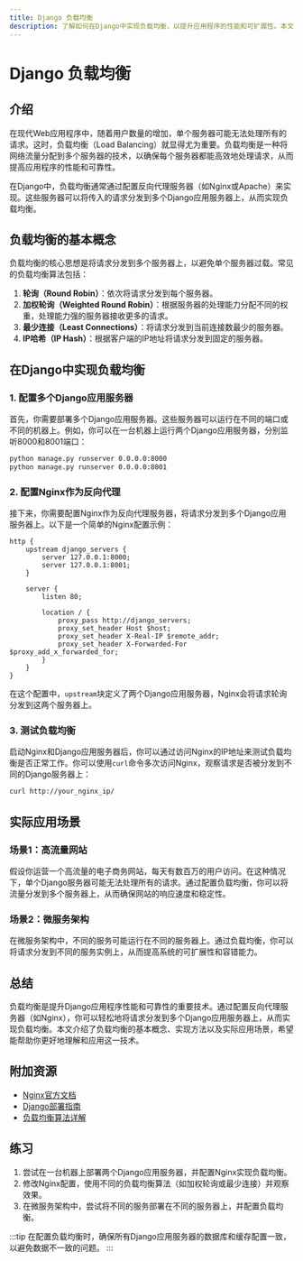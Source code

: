 ```yaml
---
title: Django 负载均衡
description: 了解如何在Django中实现负载均衡，以提升应用程序的性能和可扩展性。本文适合初学者，将逐步讲解负载均衡的概念、实现方法以及实际应用场景。
---
```


# Django 负载均衡

## 介绍

在现代Web应用程序中，随着用户数量的增加，单个服务器可能无法处理所有的请求。这时，负载均衡（Load Balancing）就显得尤为重要。负载均衡是一种将网络流量分配到多个服务器的技术，以确保每个服务器都能高效地处理请求，从而提高应用程序的性能和可靠性。

在Django中，负载均衡通常通过配置反向代理服务器（如Nginx或Apache）来实现。这些服务器可以将传入的请求分发到多个Django应用服务器上，从而实现负载均衡。

## 负载均衡的基本概念

负载均衡的核心思想是将请求分发到多个服务器上，以避免单个服务器过载。常见的负载均衡算法包括：

1. **轮询（Round Robin）**：依次将请求分发到每个服务器。
2. **加权轮询（Weighted Round Robin）**：根据服务器的处理能力分配不同的权重，处理能力强的服务器接收更多的请求。
3. **最少连接（Least Connections）**：将请求分发到当前连接数最少的服务器。
4. **IP哈希（IP Hash）**：根据客户端的IP地址将请求分发到固定的服务器。

## 在Django中实现负载均衡

### 1. 配置多个Django应用服务器

首先，你需要部署多个Django应用服务器。这些服务器可以运行在不同的端口或不同的机器上。例如，你可以在一台机器上运行两个Django应用服务器，分别监听8000和8001端口：

```bash
python manage.py runserver 0.0.0.0:8000
python manage.py runserver 0.0.0.0:8001
```

### 2. 配置Nginx作为反向代理

接下来，你需要配置Nginx作为反向代理服务器，将请求分发到多个Django应用服务器上。以下是一个简单的Nginx配置示例：

```nginx
http {
    upstream django_servers {
        server 127.0.0.1:8000;
        server 127.0.0.1:8001;
    }

    server {
        listen 80;

        location / {
            proxy_pass http://django_servers;
            proxy_set_header Host $host;
            proxy_set_header X-Real-IP $remote_addr;
            proxy_set_header X-Forwarded-For $proxy_add_x_forwarded_for;
        }
    }
}
```

在这个配置中，`upstream`块定义了两个Django应用服务器，Nginx会将请求轮询分发到这两个服务器上。

### 3. 测试负载均衡

启动Nginx和Django应用服务器后，你可以通过访问Nginx的IP地址来测试负载均衡是否正常工作。你可以使用`curl`命令多次访问Nginx，观察请求是否被分发到不同的Django服务器上：

```bash
curl http://your_nginx_ip/
```

## 实际应用场景

### 场景1：高流量网站

假设你运营一个高流量的电子商务网站，每天有数百万的用户访问。在这种情况下，单个Django服务器可能无法处理所有的请求。通过配置负载均衡，你可以将流量分发到多个服务器上，从而确保网站的响应速度和稳定性。

### 场景2：微服务架构

在微服务架构中，不同的服务可能运行在不同的服务器上。通过负载均衡，你可以将请求分发到不同的服务实例上，从而提高系统的可扩展性和容错能力。

## 总结

负载均衡是提升Django应用程序性能和可靠性的重要技术。通过配置反向代理服务器（如Nginx），你可以轻松地将请求分发到多个Django应用服务器上，从而实现负载均衡。本文介绍了负载均衡的基本概念、实现方法以及实际应用场景，希望能帮助你更好地理解和应用这一技术。

## 附加资源

- [Nginx官方文档](https://nginx.org/en/docs/)
- [Django部署指南](https://docs.djangoproject.com/en/stable/howto/deployment/)
- [负载均衡算法详解](https://en.wikipedia.org/wiki/Load_balancing_(computing))

## 练习

1. 尝试在一台机器上部署两个Django应用服务器，并配置Nginx实现负载均衡。
2. 修改Nginx配置，使用不同的负载均衡算法（如加权轮询或最少连接）并观察效果。
3. 在微服务架构中，尝试将不同的服务部署在不同的服务器上，并配置负载均衡。

:::tip
在配置负载均衡时，确保所有Django应用服务器的数据库和缓存配置一致，以避免数据不一致的问题。
:::